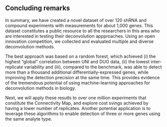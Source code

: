 ## Concluding remarks 


In summary, we have created a novel dataset of over 120 shRNA and compound experiments with measurements for about 1,000 genes. This dataset constitutes a public resource to all the researchers in this area who are interested in testing their deconvolution appproaches. Using an open innovation competition, we collected and evaluated multiple and diverse deconvolution methods. 

The best approach was based on a random forest,  which achieved (i) the highest "global" correlation between UNI and DUO data, (ii) the lowest inter-replicate variability and (iii), compared to the benchmark, was able to detect more than a thousand additional differentially-expressed genes, while improving the detection precision at the same time. 
This provides evidence of the tremendous potential of using machine-learning approaches for deconvolution methods in biology.

Next, we will apply these resutls to over one million experiments that constitute the Connectivity Map, and explore cost svings achieved by having a lower number of replicates. Another potential application is to leverage these algorithms to enable detection of three or more genes using the same analyte type. 

<!-- 
Summary of the results presented in the methods section. 
Discussion generality of the solutions
- Novel? Have any of these solutions previously been applied to deconvolution problems?
- Specific to this problem or general to others?
Discuss implications of these methods for CMap production
- Preliminary results on past data conversion
- Directions for pipeline integration and generation of future data
- Cost savings
- Implementation strategy and outcomes
- Increase in data processing throughput
-->
